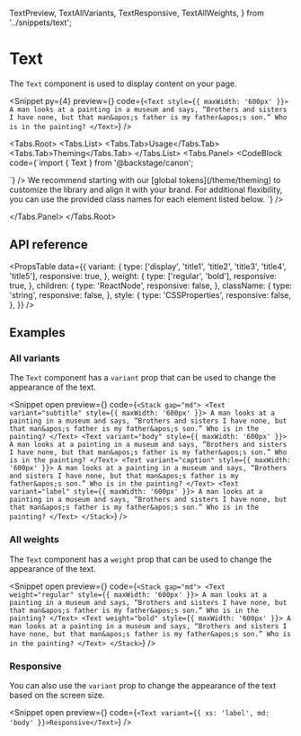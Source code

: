   TextPreview,
  TextAllVariants,
  TextResponsive,
  TextAllWeights,
} from '../snippets/text';

# Text

The `Text` component is used to display content on your page.

<Snippet
  py={4}
  preview={<TextPreview />}
  code={`<Text style={{ maxWidth: '600px' }}>
    A man looks at a painting in a museum and says, “Brothers and sisters I
    have none, but that man&apos;s father is my father&apos;s son.” Who is in
    the painting?
  </Text>`}
/>

<Tabs.Root>
  <Tabs.List>
    <Tabs.Tab>Usage</Tabs.Tab>
    <Tabs.Tab>Theming</Tabs.Tab>
  </Tabs.List>
  <Tabs.Panel>
    <CodeBlock
      code={`import { Text } from '@backstage/canon';

<Text />
`}
    />
  </Tabs.Panel>
  <Tabs.Panel>
    We recommend starting with our [global tokens](/theme/theming) to customize the library and align it with
    your brand. For additional flexibility, you can use the provided class names for each element listed below.
    <CodeBlock
      code={`<Text className="text" />`}
    />

  </Tabs.Panel>
</Tabs.Root>

## API reference

<PropsTable
  data={{
    variant: {
      type: ['display', 'title1', 'title2', 'title3', 'title4', 'title5'],
      responsive: true,
    },
    weight: {
      type: ['regular', 'bold'],
      responsive: true,
    },
    children: {
      type: 'ReactNode',
      responsive: false,
    },
    className: {
      type: 'string',
      responsive: false,
    },
    style: {
      type: 'CSSProperties',
      responsive: false,
    },
  }}
/>

## Examples

### All variants

The `Text` component has a `variant` prop that can be used to change the
appearance of the text.

<Snippet
  open
  preview={<TextAllVariants />}
  code={`<Stack gap="md">
    <Text variant="subtitle" style={{ maxWidth: '600px' }}>
      A man looks at a painting in a museum and says, “Brothers and sisters I
      have none, but that man&apos;s father is my father&apos;s son.” Who is
      in the painting?
    </Text>
    <Text variant="body" style={{ maxWidth: '600px' }}>
      A man looks at a painting in a museum and says, “Brothers and sisters I
      have none, but that man&apos;s father is my father&apos;s son.” Who is
      in the painting?
    </Text>
    <Text variant="caption" style={{ maxWidth: '600px' }}>
      A man looks at a painting in a museum and says, “Brothers and sisters I
      have none, but that man&apos;s father is my father&apos;s son.” Who is
      in the painting?
    </Text>
    <Text variant="label" style={{ maxWidth: '600px' }}>
      A man looks at a painting in a museum and says, “Brothers and sisters I
      have none, but that man&apos;s father is my father&apos;s son.” Who is
      in the painting?
    </Text>
  </Stack>`}
/>

### All weights

The `Text` component has a `weight` prop that can be used to change the
appearance of the text.

<Snippet
  open
  preview={<TextAllWeights />}
  code={`<Stack gap="md">
    <Text weight="regular" style={{ maxWidth: '600px' }}>
      A man looks at a painting in a museum and says, “Brothers and sisters I
      have none, but that man&apos;s father is my father&apos;s son.” Who is
      in the painting?
    </Text>
    <Text weight="bold" style={{ maxWidth: '600px' }}>
      A man looks at a painting in a museum and says, “Brothers and sisters I
      have none, but that man&apos;s father is my father&apos;s son.” Who is
      in the painting?
    </Text>
  </Stack>`}
/>

### Responsive

You can also use the `variant` prop to change the appearance of the text based
on the screen size.

<Snippet
  open
  preview={<TextResponsive />}
  code={`<Text variant={{ xs: 'label', md: 'body' }}>Responsive</Text>`}
/>
